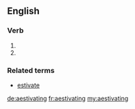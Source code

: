 ==English==

===Verb===
{{head|en|present participle}}

# {{present participle of|aestivate|lang=en}}
# {{alternative spelling of|estivating}}

===Related terms===
* [[estivate]]

[[de:aestivating]]
[[fr:aestivating]]
[[my:aestivating]]
